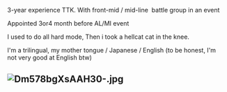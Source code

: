 {{Clear}}3-year experience TTK. With front-mid / mid-line  battle group in an event 

Appointed 3or4 month before AL/MI event 

I used to do all hard mode, Then i took a hellcat cat in the knee.

I'm a trilingual, my mother tongue / Japanese / English (to be honest, I'm not very good at English btw)

==[[File:Dm578bgXsAAH30-.jpg|thumb|left]]==